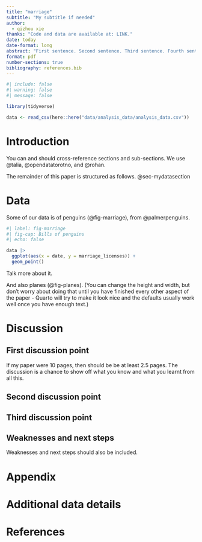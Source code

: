 ```yaml
---
title: "marriage"
subtitle: "My subtitle if needed"
author: 
  - qizhou xie
thanks: "Code and data are available at: LINK."
date: today
date-format: long
abstract: "First sentence. Second sentence. Third sentence. Fourth sentence."
format: pdf
number-sections: true
bibliography: references.bib
---
```


```r
#| include: false
#| warning: false
#| message: false

library(tidyverse)

data <- read_csv(here::here("data/analysis_data/analysis_data.csv"))

```


# Introduction

You can and should cross-reference sections and sub-sections. We use @talia, @opendatatorotno, and @rohan.

The remainder of this paper is structured as follows. @sec-mydatasection



# Data {#sec-mydatasection}

Some of our data is of penguins (@fig-marriage), from @palmerpenguins.

```r
#| label: fig-marriage
#| fig-cap: Bills of penguins
#| echo: false

data |> 
  ggplot(aes(x = date, y = marriage_licenses)) +
  geom_point()

```

Talk more about it.

And also planes (@fig-planes). (You can change the height and width, but don't worry about doing that until you have finished every other aspect of the paper - Quarto will try to make it look nice and the defaults usually work well once you have enough text.)





# Discussion

## First discussion point {#sec-first-point}

If my paper were 10 pages, then should be be at least 2.5 pages. The discussion is a chance to show off what you know and what you learnt from all this. 

## Second discussion point

## Third discussion point

## Weaknesses and next steps

Weaknesses and next steps should also be included.

\newpage

\appendix

# Appendix {-}


# Additional data details



\newpage


# References


